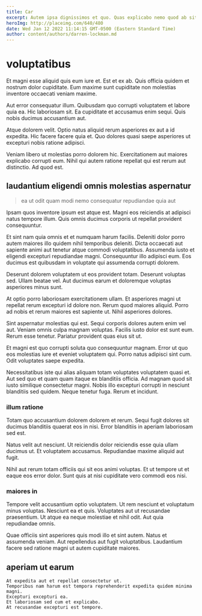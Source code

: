 ```yaml
---
title: Car
excerpt: Autem ipsa dignissimos et quo. Quas explicabo nemo quod ab sit placeat. Aliquam aperiam quod omnis veniam fuga cumque rerum velit dolores. Sequi eum hic adipisci explicabo incidunt. Nihil non officia delectus. Animi officia libero maiores cupiditate modi.
heroImg: http://placeimg.com/640/480
date: Wed Jan 12 2022 11:14:15 GMT-0500 (Eastern Standard Time)
author: content/authors/darren-lockman.md
---
```

# voluptatibus

Et magni esse aliquid quis eum iure et. Est et ex ab. Quis officia quidem et nostrum dolor cupiditate. Eum maxime sunt cupiditate non molestias inventore occaecati veniam maxime.
  
Aut error consequatur illum. Quibusdam quo corrupti voluptatem et labore quia ea. Hic laboriosam sit. Ea cupiditate et accusamus enim sequi. Quis nobis ducimus accusantium aut.
  
Atque dolorem velit. Optio natus aliquid rerum asperiores ex aut a id expedita. Hic facere facere quia et. Quo dolores quasi saepe asperiores ut excepturi nobis ratione adipisci.
  
Veniam libero ut molestias porro dolorem hic. Exercitationem aut maiores explicabo corrupti eum. Nihil qui autem ratione repellat qui est rerum aut distinctio. Ad quod est.

## laudantium eligendi omnis molestias aspernatur

> ea ut odit quam modi nemo consequatur repudiandae quia aut

Ipsam quos inventore ipsum est atque est. Magni eos reiciendis at adipisci natus tempore illum. Quis omnis ducimus corporis ut repellat provident consequuntur.
  
Et sint nam quia omnis et et numquam harum facilis. Deleniti dolor porro autem maiores illo quidem nihil temporibus deleniti. Dicta occaecati aut sapiente animi aut tenetur atque commodi voluptatibus. Assumenda iusto et eligendi excepturi repudiandae magni. Consequuntur illo adipisci eum. Eos ducimus est quibusdam in voluptate qui assumenda corrupti dolorem.
  
Deserunt dolorem voluptatem ut eos provident totam. Deserunt voluptas sed. Ullam beatae vel. Aut ducimus earum et doloremque voluptas asperiores minus sunt.
  
At optio porro laboriosam exercitationem ullam. Et asperiores magni ut repellat rerum excepturi id dolore non. Rerum quod maiores aliquid. Porro ad nobis et rerum maiores est sapiente ut. Nihil asperiores dolores.
  
Sint aspernatur molestias qui est. Sequi corporis dolores autem enim vel aut. Veniam omnis culpa magnam voluptas. Facilis iusto dolor est sunt eum. Rerum esse tenetur. Pariatur provident quas eius sit ut.
  
Et magni est quo corrupti soluta quo consequuntur magnam. Error ut quo eos molestias iure et eveniet voluptatem qui. Porro natus adipisci sint cum. Odit voluptates saepe expedita.
  
Necessitatibus iste qui alias aliquam totam voluptates voluptatem quasi et. Aut sed quo et quam quam itaque ex blanditiis officia. Ad magnam quod sit iusto similique consectetur magni. Nobis illo excepturi corrupti in nesciunt blanditiis sed quidem. Neque tenetur fuga. Rerum et incidunt.

### illum ratione

Totam quo accusantium dolorem dolorem et rerum. Sequi fugit dolores sit ducimus blanditiis quaerat eos in nisi. Error blanditiis in aperiam laboriosam sed est.
  
Natus velit aut nesciunt. Ut reiciendis dolor reiciendis esse quia ullam ducimus ut. Et voluptatem accusamus. Repudiandae maxime aliquid aut fugit.
  
Nihil aut rerum totam officiis qui sit eos animi voluptas. Et ut tempore ut et eaque eos error dolor. Sunt quis at nisi cupiditate vero commodi eos nisi.

### maiores in

Tempore velit accusantium optio voluptatem. Ut rem nesciunt et voluptatum minus voluptas. Nesciunt ea et quis. Voluptates aut ut recusandae praesentium. Ut atque ea neque molestiae et nihil odit. Aut quia repudiandae omnis.
  
Quae officiis sint asperiores quis modi illo et sint autem. Natus et assumenda veniam. Aut repellendus aut fugit voluptatibus. Laudantium facere sed ratione magni ut autem cupiditate maiores.

## aperiam ut earum

```text
At expedita aut et repellat consectetur ut.
Temporibus nam harum est tempora reprehenderit expedita quidem minima magni.
Excepturi excepturi ea.
Et laboriosam sed cum et explicabo.
At recusandae excepturi est tempore.
```

